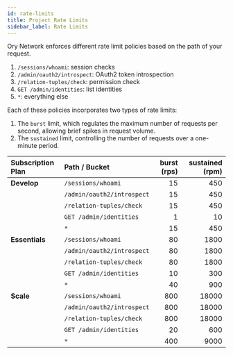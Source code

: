 ```yaml
---
id: rate-limits
title: Project Rate Limits
sidebar_label: Rate Limits
---
```


Ory Network enforces different rate limit policies based on the path of your request.

1. `/sessions/whoami`: session checks
2. `/admin/oauth2/introspect`: OAuth2 token introspection
3. `/relation-tuples/check`: permission check
4. `GET /admin/identities`: list identities
5. `*`: everything else

Each of these policies incorporates two types of rate limits:

1. The `burst` limit, which regulates the maximum number of requests per second, allowing brief spikes in request volume.
2. The `sustained` limit, controlling the number of requests over a one-minute period.

| Subscription Plan | Path / Bucket              | burst (rps) | sustained (rpm) |
| :---------------- | :------------------------- | ----------: | --------------: |
| **Develop**       | `/sessions/whoami`         |          15 |             450 |
|                   | `/admin/oauth2/introspect` |          15 |             450 |
|                   | `/relation-tuples/check`   |          15 |             450 |
|                   | `GET /admin/identities`    |           1 |              10 |
|                   | `*`                        |          15 |             450 |
| **Essentials**    | `/sessions/whoami`         |          80 |            1800 |
|                   | `/admin/oauth2/introspect` |          80 |            1800 |
|                   | `/relation-tuples/check`   |          80 |            1800 |
|                   | `GET /admin/identities`    |          10 |             300 |
|                   | `*`                        |          40 |             900 |
| **Scale**         | `/sessions/whoami`         |         800 |           18000 |
|                   | `/admin/oauth2/introspect` |         800 |           18000 |
|                   | `/relation-tuples/check`   |         800 |           18000 |
|                   | `GET /admin/identities`    |          20 |             600 |
|                   | `*`                        |         400 |            9000 |
